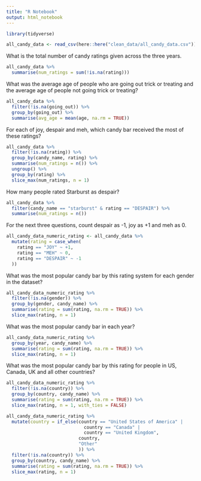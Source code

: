 ```yaml
---
title: "R Notebook"
output: html_notebook
---
```


```r
library(tidyverse)
```

```r
all_candy_data <- read_csv(here::here("clean_data/all_candy_data.csv"))
```


What is the total number of candy ratings given across the three years. 

```r
all_candy_data %>% 
  summarise(num_ratings = sum(!is.na(rating)))
```


What was the average age of people who are going out trick or treating and the 
average age of people not going trick or treating?

```r
all_candy_data %>% 
  filter(!is.na(going_out)) %>% 
  group_by(going_out) %>% 
  summarise(avg_age = mean(age, na.rm = TRUE))
```


For each of joy, despair and meh, which candy bar received the most of 
these ratings?

```r
all_candy_data %>%
  filter(!is.na(rating)) %>% 
  group_by(candy_name, rating) %>% 
  summarise(num_ratings = n()) %>%
  ungroup() %>% 
  group_by(rating) %>% 
  slice_max(num_ratings, n = 1)
```


How many people rated Starburst as despair?

```r
all_candy_data %>% 
  filter(candy_name == "starburst" & rating == "DESPAIR") %>% 
  summarise(num_ratings = n())
```


For the next three questions, count despair as -1, joy as +1 and meh as 0.

```r
all_candy_data_numeric_rating <- all_candy_data %>% 
  mutate(rating = case_when(
    rating == "JOY" ~ +1,
    rating == "MEH" ~ 0,
    rating == "DESPAIR" ~ -1
  ))
```


What was the most popular candy bar by this rating system for each gender 
in the dataset?

```r
all_candy_data_numeric_rating %>% 
  filter(!is.na(gender)) %>% 
  group_by(gender, candy_name) %>% 
  summarise(rating = sum(rating, na.rm = TRUE)) %>% 
  slice_max(rating, n = 1)
```


What was the most popular candy bar in each year?

```r
all_candy_data_numeric_rating %>% 
  group_by(year, candy_name) %>% 
  summarise(rating = sum(rating, na.rm = TRUE)) %>% 
  slice_max(rating, n = 1)
```


What was the most popular candy bar by this rating for people in US, Canada, UK and all other countries?

```r
all_candy_data_numeric_rating %>% 
  filter(!is.na(country)) %>% 
  group_by(country, candy_name) %>% 
  summarise(rating = sum(rating, na.rm = TRUE)) %>% 
  slice_max(rating, n = 1, with_ties = FALSE)
```

```r
all_candy_data_numeric_rating %>% 
  mutate(country = if_else(country == "United States of America" | 
                             country == "Canada" |
                             country == "United Kingdom",
                           country,
                           "Other"
                           )) %>% 
  filter(!is.na(country)) %>% 
  group_by(country, candy_name) %>% 
  summarise(rating = sum(rating, na.rm = TRUE)) %>% 
  slice_max(rating, n = 1)
```

